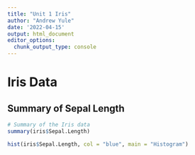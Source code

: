 ```yaml
---
title: "Unit 1 Iris"
author: "Andrew Yule"
date: '2022-04-15'
output: html_document
editor_options: 
  chunk_output_type: console
---
```


# Iris Data

## Summary of Sepal Length

```r
# Summary of the Iris data
summary(iris$Sepal.Length)
```

```r
hist(iris$Sepal.Length, col = "blue", main = "Histogram")
```
